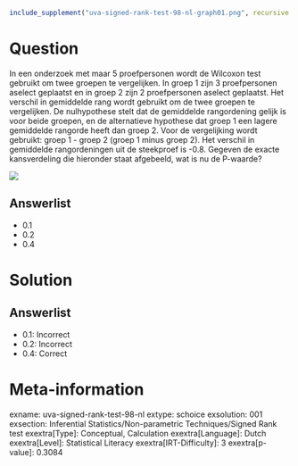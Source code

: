 ```r
include_supplement("uva-signed-rank-test-98-nl-graph01.png", recursive = TRUE)
```

Question
========

In een onderzoek met maar 5 proefpersonen wordt de Wilcoxon test
gebruikt om twee groepen te vergelijken. In groep 1 zijn 3 proefpersonen
aselect geplaatst en in groep 2 zijn 2 proefpersonen aselect geplaatst.
Het verschil in gemiddelde rang wordt gebruikt om de twee groepen te
vergelijken. De nulhypothese stelt dat de gemiddelde rangordening gelijk
is voor beide groepen, en de alternatieve hypothese dat groep 1 een
lagere gemiddelde rangorde heeft dan groep 2. Voor de vergelijking wordt
gebruikt: groep 1 - groep 2 (groep 1 minus groep 2). Het verschil in
gemiddelde rangordeningen uit de steekproef is -0.8. Gegeven de exacte
kansverdeling die hieronder staat afgebeeld, wat is nu de P-waarde?

![](uva-signed-rank-test-98-nl-graph01.png)

Answerlist
----------

* 0.1
* 0.2
* 0.4

Solution
========

Answerlist
----------

* 0.1: Incorrect
* 0.2: Incorrect
* 0.4: Correct

Meta-information
================
exname: uva-signed-rank-test-98-nl
extype: schoice
exsolution: 001
exsection: Inferential Statistics/Non-parametric Techniques/Signed Rank test
exextra[Type]: Conceptual, Calculation
exextra[Language]: Dutch
exextra[Level]: Statistical Literacy
exextra[IRT-Difficulty]: 3
exextra[p-value]: 0.3084
